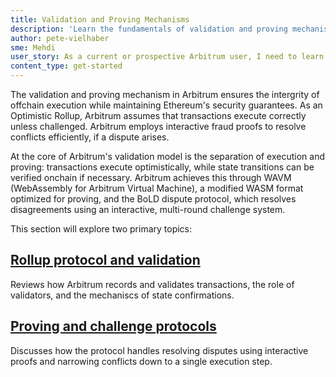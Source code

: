 ```yaml
---
title: Validation and Proving Mechanisms
description: 'Learn the fundamentals of validation and proving mechanisms on Arbitrum.'
author: pete-vielhaber
sme: Mehdi
user_story: As a current or prospective Arbitrum user, I need to learn more about validation and proving mechanisms.
content_type: get-started
---
```


The validation and proving mechanism in <a data-quicklook-from="arbitrum">Arbitrum</a> ensures the intergrity of offchain execution while maintaining Ethereum's security guarantees. As an Optimistic Rollup, Arbitrum assumes that transactions execute correctly unless challenged. Arbitrum employs interactive fraud proofs to resolve conflicts efficiently, if a dispute arises.

At the core of Arbitrum's validation model is the separation of execution and proving: transactions execute optimistically, while state transitions can be verified onchain if necessary. Arbitrum achieves this through WAVM (WebAssembly for Arbitrum Virtual Machine), a modified <a data-quicklook-from="wasm">WASM</a> format optimized for proving, and the <a data-quicklook-from="bold">BoLD</a> dispute protocol, which resolves disagreements using an interactive, multi-round <a data-quicklook-from="challenge">challenge</a> system.

This section will explore two primary topics:

## [Rollup protocol and validation](/how-arbitrum-works/05-validation-and-proving/02-rollup-protocol.mdx)

Reviews how Arbitrum records and validates transactions, the role of validators, and the mechaniscs of state confirmations.

## [Proving and challenge protocols](/how-arbitrum-works/05-validation-and-proving/03-proving-and-challenges.mdx)

Discusses how the protocol handles resolving disputes using interactive proofs and narrowing conflicts down to a single execution step.
